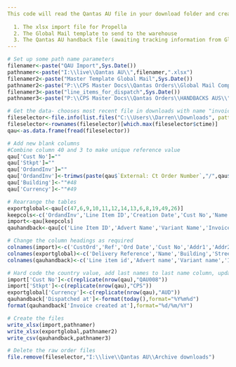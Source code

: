 ---
This code will read the Qantas AU file in your download folder and create 3 separate files.
  
  1. The xlsx import file for Propella
  2. The Global Mail template to send to the warehouse
  3. The Qantas AU handback file (awaiting tracking information from Global Mail)
---

```{r Namers}
# Set up some path name parameters
filenamer<-paste("QAU Import",Sys.Date())
pathnamer<-paste("I:\\live\\Qantas AU\\",filenamer,".xlsx")
filenamer2<-paste("Master Template Global Mail",Sys.Date())
pathnamer2<-paste("P:\\CPS Master Docs\\Qantas Orders\\Global Mail Completed\\",filenamer2,".xlsx")
filenamer3<-paste("line_items_for_dispatch",Sys.Date())
pathnamer3<-paste("P:\\CPS Master Docs\\Qantas Orders\\HANDBACKS AUS\\",filenamer3,".csv")
```

```{r Datagrab}
# Get the data- chooses most recent file in downloads with name "invoices_report"
fileselector<-file.info(list.files("C:\\Users\\Darren\\Downloads", pattern = "invoices_report", full.names = TRUE))
fileselector<-rownames(fileselector)[which.max(fileselector$ctime)]
qau<-as.data.frame(fread(fileselector))

# Add new blank columns
#Combine column 40 and 3 to make unique reference value
qau['Cust No']=""
qau['Stkpt']=""
qau['OrdandInv']=""
qau['OrdandInv']<-trimws(paste(qau$`External: Ct Order Number`,"/",qau$`Invoice #`))
qau['Building']<-""#48
qau['Currency']<-""#49

# Rearrange the tables
exportglobal<-qau[c(47,6,9,10,11,12,14,13,6,8,19,49,26)]
keepcols<-c('OrdandInv','Line Item ID','Creation Date','Cust No','Name','Address','City','State','Postcode','Phone','Email Address','Postage before shipping discount','Stkpt','Variant SKU','Quantity')
import<-qau[keepcols]
qauhandback<-qau[c('Line Item ID','Advert Name','Variant Name','Invoice #','Creation Date','Quantity','Tracking number','Tracking carrier','Dispatch Date','Note','External: Ct Order Number','External: Ct Order')]
```

```{r Renamecolumns}
# Change the column headings as required
colnames(import)<-c('CustOrd','Ref','Ord Date','Cust No','Addr1','Addr2','Addr3','City','Pcode','Phone','Email','Freight Value','Stkpt','Prod No','QTY')
colnames(exportglobal)<-c('Delivery Reference','Name','Building','Street Address','Suburb','State','PostCode','Country','Contact','Phone','Goods Desc','Currency','Value')
colnames(qauhandback)<-c('Line item id','Advert name','Variant name','Invoice id','Invoice created at','Quantity','Tracking number','Tracking carrier','Dispatched at','Note','Ct Order Number','Ct Order ID')
```

```{r Addhardcodevalues}
# Hard code the country value, add last names to last name column, update first name column
import['Cust No']<-c(replicate(nrow(qau),"QAU008"))
import['Stkpt']<-c(replicate(nrow(qau),"CPS"))
exportglobal['Currency']<-c(replicate(nrow(qau),"AUD"))
qauhandback['Dispatched at']<-format(today(),format="%Y%m%d")
format(qauhandback['Invoice created at'],format="%d/%m/%Y")
```

```{r Export}
# Create the files
write_xlsx(import,pathnamer)
write_xlsx(exportglobal,pathnamer2)
write_csv(qauhandback,pathnamer3)
```

```{r Archive files, include = FALSE}
# Delete the raw order files
file.remove(fileselector,"I:\\live\\Qantas AU\\Archive downloads")
```
